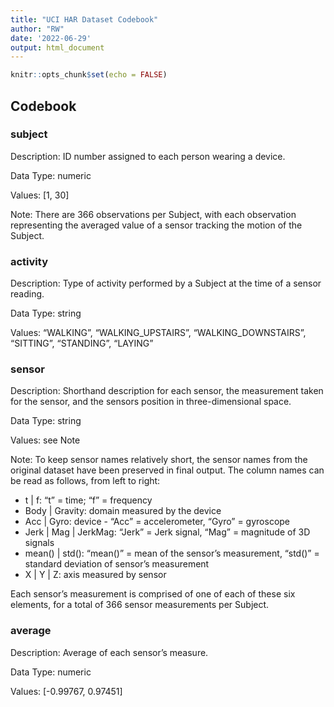 ---
title: "UCI HAR Dataset Codebook"
author: "RW"
date: '2022-06-29'
output: html_document
---

```{r setup, include=FALSE}
knitr::opts_chunk$set(echo = FALSE)
```

## Codebook

### subject

Description: ID number assigned to each person wearing a device.

Data Type: numeric

Values: [1, 30]

Note: There are 366 observations per Subject, with each observation representing the averaged value of a sensor tracking the motion of the Subject.

### activity

Description: Type of activity performed by a Subject at the time of a sensor reading.

Data Type: string

Values: "WALKING", "WALKING_UPSTAIRS", "WALKING_DOWNSTAIRS", "SITTING", "STANDING", "LAYING"

### sensor

Description: Shorthand description for each sensor, the measurement taken for the sensor, and the sensors position in three-dimensional space.

Data Type: string

Values: see Note

Note: To keep sensor names relatively short, the sensor names from the original dataset have been preserved in final output. The column names can be read as follows, from left to right:

* t | f: "t" = time; "f" = frequency
* Body | Gravity: domain measured by the device
* Acc | Gyro: device - "Acc" = accelerometer, "Gyro" = gyroscope
* Jerk | Mag | JerkMag: "Jerk" = Jerk signal, "Mag" = magnitude of 3D signals
* mean() | std(): "mean()" = mean of the sensor's measurement, "std()" = standard deviation of sensor's measurement
* X | Y | Z: axis measured by sensor

Each sensor's measurement is comprised of one of each of these six elements, for a total of 366 sensor measurements per Subject.

### average

Description: Average of each sensor's measure.

Data Type: numeric

Values: [-0.99767, 0.97451]